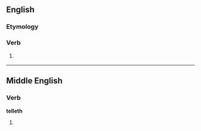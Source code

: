 ==English==

===Etymology===
{{suffix|telle|eth|lang=en}}

===Verb===
{{infl|en|verb form}}

# {{archaic}} {{third-person singular of|tell|lang=en}}

----

==Middle English==

===Verb===
'''telleth'''

# {{third-person singular of|tellen|lang=enm}}
{{count page|[[telleth]]}}